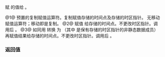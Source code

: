 {{cpp/chrono/zoned_time/title|1=operator=}}
{{cpp/chrono/zoned_time/navbar}}
{{dcl begin}}
{{dcl|since=c++20|num=1|1=
zoned_time&amp; operator=( const zoned_time&amp; other ) = default;
}}
{{dcl|since=c++20|num=2|1=
zoned_time&amp; operator=( const std::chrono::sys_time&lt;Duration&gt;&amp; other );
}}
{{dcl|since=c++20|num=3|1=
zoned_time&amp; operator=( const std::chrono::local_time&lt;Duration&gt;&amp; other );
}}
{{dcl end}}

赋 {{c|other}} 的值给 {{c|*this}}。

@1@ 预置的复制赋值运算符。复制赋值存储的时间点及存储的时区指针。{{tt|zoned_time}} 无移动赋值运算符；移动即是复制。
@2@ 赋值 {{c|other}} 给存储的时间点。不更改时区指针。调用后 {{c|1=get_sys_time() == other}}。
@3@ 如同用 {{c|zone-&gt;to_sys(other)}} 转换 {{c|other}} 为 {{lc|std::chrono::sys_time}}（其中 {{tt|zone}} 是保有存储的时区指针的非静态数据成员）再赋值结果给存储的时间点。不更改时区指针。调用后 {{c|1=get_local_time() == other}}。

=== 返回值 ===
{{c|*this}}

{{langlinks|en|es|ja|ru}}
